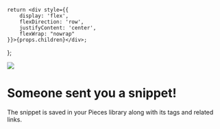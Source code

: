     return <div style={{
        display: 'flex',
        flexDirection: 'row',
        justifyContent: 'center',
        flexWrap: "nowrap"
    }}>{props.children}</div>;

};


![](/assets/headers/light/link_received_header_snippet.png)

# Someone sent you a snippet!
The snippet is saved in your Pieces library along with its tags and related links.

